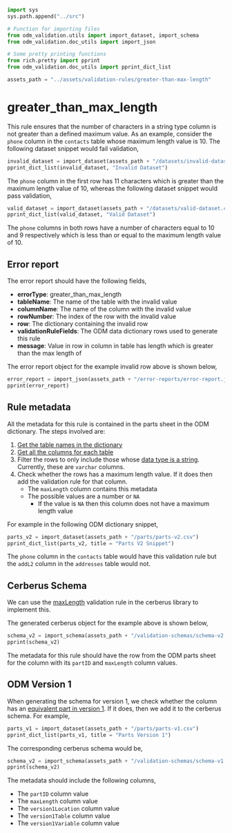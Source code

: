 ```python
import sys
sys.path.append("../src")

# Function for importing files
from odm_validation.utils import import_dataset, import_schema
from odm_validation.doc_utils import import_json

# Some pretty printing functions
from rich.pretty import pprint
from odm_validation.doc_utils import pprint_dict_list

assets_path = "../assets/validation-rules/greater-than-max-length"
```

# greater_than_max_length

This rule ensures that the number of characters in a string type column is not greater than a defined maximum value. As an example, consider the `phone` column in the `contacts` table whose maximum length value is 10. The following dataset snippet would fail validation,

```python
invalid_dataset = import_dataset(assets_path + "/datasets/invalid-dataset.csv")
pprint_dict_list(invalid_dataset, "Invalid Dataset")
```

The `phone` column in the first row has 11 characters which is greater than the maximum length value of 10, whereas the following dataset snippet would pass validation,

```python
valid_dataset = import_dataset(assets_path + "/datasets/valid-dataset.csv")
pprint_dict_list(valid_dataset, "Valid Dataset")
```

The `phone` columns in both rows have a number of characters equal to 10 and 9 respectively which is less than or equal to the maximum length value of 10.

## Error report

The error report should have the following fields,

* **errorType**: greater_than_max_length
* **tableName**: The name of the table with the invalid value
* **columnName**: The name of the column with the invalid value
* **rowNumber**: The index of the row with the invalid value
* **row**: The dictionary containing the invalid row
* **validationRuleFields**: The ODM data dictionary rows used to generate this rule
* **message**: Value <invalid_value> in row <row_index> in column <column_name> in table <table_name> has length <invalid_length> which is greater than the max length of <max_length>

The error report object for the example invalid row above is shown below,

```python
error_report = import_json(assets_path + "/error-reports/error-report.json")
pprint(error_report)
```

## Rule metadata

All the metadata for this rule is contained in the parts sheet in the ODM dictionary. The steps involved are:

1. [Get the table names in the dictionary](../specs/odm-how-tos.md#how-to-get-the-names-of-tables-that-are-part-of-the-odm)
2. [Get all the columns for each table](../specs/odm-how-tos.md#how-to-get-the-names-of-tables-that-are-part-of-the-odm)
3. Filter the rows to only include those whose [data type is a string](../specs/odm-how-tos.md#getting-the-data-type-for-a-column). Currently, these are `varchar` columns.
4. Check whether the rows has a maximum length value. If it does then add the validation rule for that column.
    * The `maxLength` column contains this metadata
    * The possible values are a number or `NA`
        * If the value is `NA` then this column does not have a maximum length value

For example in the following ODM dictionary snippet,

```python
parts_v2 = import_dataset(assets_path + "/parts/parts-v2.csv")
pprint_dict_list(parts_v2, title = "Parts V2 Snippet")
```

The `phone` column in the `contacts` table would have this validation rule but the `addL2` column in the `addresses` table would not.

## Cerberus Schema

We can use the [maxLength](https://docs.python-cerberus.org/en/stable/validation-rules.html#minlength-maxlength) validation rule in the cerberus library to implement this.

The generated cerberus object for the example above is shown below,

```python
schema_v2 = import_schema(assets_path + "/validation-schemas/schema-v2.yml")
pprint(schema_v2)
```

The metadata for this rule should have the row from the ODM parts sheet for the column with its `partID` and `maxLength` column values.

## ODM Version 1

When generating the schema for version 1, we check whether the column has an [equivalent part in version 1](../specs/odm-how-tos.md#getting-the-version-1-equivalent-for-a-part). If it does, then we add it to the cerberus schema. For example,

```python
parts_v1 = import_dataset(assets_path + "/parts/parts-v1.csv")
pprint_dict_list(parts_v1, title = "Parts Version 1")
```

The corresponding cerberus schema would be,

```python
schema_v2 = import_schema(assets_path + "/validation-schemas/schema-v1.yml")
pprint(schema_v2)
```

The metadata should include the following columns,

* The `partID` column value
* The `maxLength` column value
* The `version1Location` column value
* The `version1Table` column value
* The `version1Variable` column value